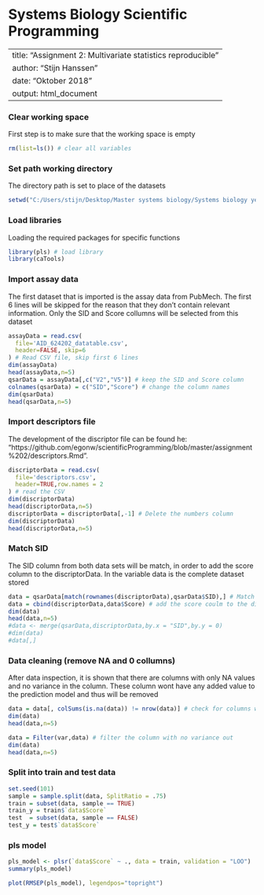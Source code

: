 # Systems Biology Scientific Programming

---
title: "Assignment 2: Multivariate statistics reproducible"
author: "Stijn Hanssen"
date: "Oktober 2018"
output: html_document
---

### Clear working space
First step is to make sure that the working space is empty
```r
rm(list=ls()) # clear all variables
```

### Set path working directory
The directory path is set to place of the datasets
```r
setwd("C:/Users/stijn/Desktop/Master systems biology/Systems biology year 2/scientific computing/statistic") # set working directory
```

### Load libraries
Loading the required packages for specific functions
```r
library(pls) # load library
library(caTools)
```

### Import assay data
The first dataset that is imported is the assay data from PubMech. The first 6 lines will be skipped for the reason that they don't contain relevant information. Only the SID and Score collumns will be selected from this dataset
```r
assayData = read.csv(
  file='AID_624202_datatable.csv',
  header=FALSE, skip=6
) # Read CSV file, skip first 6 lines
dim(assayData)
head(assayData,n=5)
qsarData = assayData[,c("V2","V5")] # keep the SID and Score column
colnames(qsarData) = c("SID","Score") # change the column names
dim(qsarData)
head(qsarData,n=5)

```

### Import descriptors file
The development of the discriptor file can be found he: "https://github.com/egonw/scientificProgramming/blob/master/assignment%202/descriptors.Rmd". 
```r
discriptorData = read.csv(
  file='descriptors.csv',
  header=TRUE,row.names = 2
) # read the CSV
dim(discriptorData)
head(discriptorData,n=5)
discriptorData = discriptorData[,-1] # Delete the numbers column
dim(discriptorData)
head(discriptorData,n=5)
```

### Match SID
The SID column from both data sets will be match, in order to add the score column to the discriptorData. In the variable data is the complete dataset stored
```r
data = qsarData[match(rownames(discriptorData),qsarData$SID),] # Match bij SID
data = cbind(discriptorData,data$Score) # add the score coulm to the discriptordata
dim(data)
head(data,n=5)
#data <- merge(qsarData,discriptorData,by.x = "SID",by.y = 0)
#dim(data)
#data[,]
```
### Data cleaning (remove NA and 0 collumns)
After data inspection, it is shown that there are columns with only NA values and no variance in the column. These column wont have any added value to the prediction model and thus will be removed
```r
data = data[, colSums(is.na(data)) != nrow(data)] # check for columns with NA and remove them
dim(data)
head(data,n=5)

data = Filter(var,data) # filter the column with no variance out
dim(data)
head(data,n=5)
```

### Split into train and test data
```r
set.seed(101) 
sample = sample.split(data, SplitRatio = .75)
train = subset(data, sample == TRUE)
train_y = train$`data$Score`
test  = subset(data, sample == FALSE)
test_y = test$`data$Score`
```

### pls model 
```r
pls_model <- plsr(`data$Score` ~ ., data = train, validation = "LOO")
summary(pls_model)
```


```r
plot(RMSEP(pls_model), legendpos="topright")
```


```r

```


```r

```


```r

```


